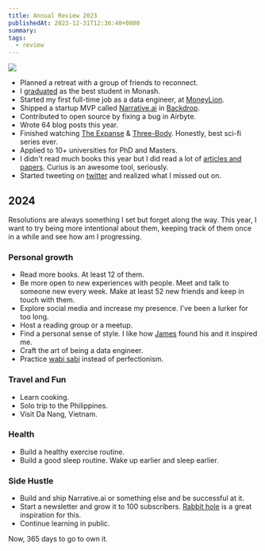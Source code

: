 ```yaml
---
title: Annual Review 2023
publishedAt: 2023-12-31T12:36:40+0800
summary:
tags:
  - review
---
```


<Image src="/images/woman-pencil.png" />

- Planned a retreat with a group of friends to reconnect.
- I [graduated](https://youtu.be/YRxL1sHSkJs) as the best student in Monash.
- Started my first full-time job as a data engineer, at [MoneyLion](https://www.moneylion.com/).
- Shipped a startup MVP called [Narrative.ai](https://narrative-ai.vercel.app/) in [Backdrop](https://backdropbuild.com/v2).
- Contributed to open source by fixing a bug in Airbyte.
- Wrote 64 blog posts this year.
- Finished watching [The Expanse](https://www.imdb.com/title/tt3230854/) & [Three-Body](https://www.imdb.com/title/tt20242042/). Honestly, best sci-fi series ever.
- Applied to 10+ universities for PhD and Masters.
- I didn't read much books this year but I did read a lot of [articles and papers](https://curius.app/wei-chun-tan). Curius is an awesome tool, seriously.
- Started tweeting on [twitter](https://twitter.com/_weichunnn) and realized what I missed out on.

## 2024

Resolutions are always something I set but forget along the way. This year, I want to try being more intentional about them, keeping track of them once in a while and see how am I progressing.

### Personal growth

- Read more books. At least 12 of them.
- Be more open to new experiences with people. Meet and talk to someone new every week. Make at least 52 new friends and keep in touch with them.
- Explore social media and increase my presence. I've been a lurker for too long.
- Host a reading group or a meetup.
- Find a personal sense of style. I like how [James](https://www.jquiambao.com/finding-my-signature-style) found his and it inspired me.
- Craft the art of being a data engineer.
- Practice [wabi sabi](https://weichun.xyz/overcoming-laziness-and-finding-ikigai) instead of perfectionism.

### Travel and Fun

- Learn cooking.
- Solo trip to the Philippines.
- Visit Da Nang, Vietnam.

### Health

- Build a healthy exercise routine.
- Build a good sleep routine. Wake up earlier and sleep earlier.

### Side Hustle

- Build and ship Narrative.ai or something else and be successful at it.
- Start a newsletter and grow it to 100 subscribers. [Rabbit hole](https://weichun.xyz/blog/the-rabbit-hole) is a great inspiration for this.
- Continue learning in public.

Now, 365 days to go to own it.
